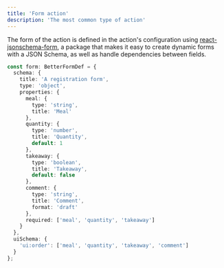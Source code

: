 ```yaml
---
title: 'Form action'
description: 'The most common type of action'
---
```


The form of the action is defined in the action's configuration using [react-jsonschema-form](https://rjsf-team.github.io/react-jsonschema-form/docs/),
a package that makes it easy to create dynamic forms with a JSON Schema, as well as handle dependencies between fields.

```ts
const form: BetterFormDef = {
  schema: {
    title: 'A registration form',
    type: 'object',
    properties: {
      meal: {
        type: 'string',
        title: 'Meal'
      },
      quantity: {
        type: 'number',
        title: 'Quantity',
        default: 1
      },
      takeaway: {
        type: 'boolean',
        title: 'Takeaway',
        default: false
      },
      comment: {
        type: 'string',
        title: 'Comment',
        format: 'draft'
      },
      required: ['meal', 'quantity', 'takeaway']
    }
  },
  uiSchema: {
    'ui:order': ['meal', 'quantity', 'takeaway', 'comment']
  }
};
```
